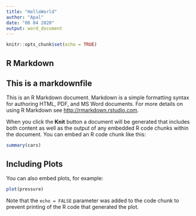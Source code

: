 ```yaml
---
title: "HelloWorld"
author: "Apal"
date: "06 04 2020"
output: word_document
---
```


```r
knitr::opts_chunk$set(echo = TRUE)
```

## R Markdown
## This is a markdownfile

This is an R Markdown document. Markdown is a simple formatting syntax for authoring HTML, PDF, and MS Word documents. For more details on using R Markdown see <http://rmarkdown.rstudio.com>.

When you click the **Knit** button a document will be generated that includes both content as well as the output of any embedded R code chunks within the document. You can embed an R code chunk like this:

```r
summary(cars)
```

## Including Plots

You can also embed plots, for example:

```r
plot(pressure)
```

Note that the `echo = FALSE` parameter was added to the code chunk to prevent printing of the R code that generated the plot.
